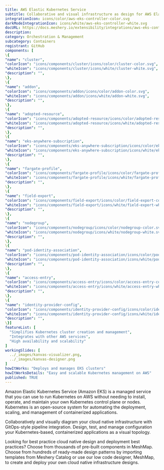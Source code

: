 ```yaml
---
title: AWS Elastic Kubernetes Service
subtitle: Collaborative and visual infrastructure as design for AWS Elastic Kubernetes Service
integrationIcon: icons/color/aws-eks-controller-color.svg
darkModeIntegrationIcon: icons/white/aws-eks-controller-white.svg
docURL: https://docs.meshery.io/extensibility/integrations/aws-eks-controller
description: 
category: Orchestration & Management
subcategory: Containers
registrant: GitHub
components: [
\{
"name": "cluster",
"colorIcon": "icons/components/cluster/icons/color/cluster-color.svg",
"whiteIcon": "icons/components/cluster/icons/white/cluster-white.svg",
"description": "",
\},
\{
"name": "addon",
"colorIcon": "icons/components/addon/icons/color/addon-color.svg",
"whiteIcon": "icons/components/addon/icons/white/addon-white.svg",
"description": "",
\},
\{
"name": "adopted-resource",
"colorIcon": "icons/components/adopted-resource/icons/color/adopted-resource-color.svg",
"whiteIcon": "icons/components/adopted-resource/icons/white/adopted-resource-white.svg",
"description": "",
\},
\{
"name": "eks-anywhere-subscription",
"colorIcon": "icons/components/eks-anywhere-subscription/icons/color/eks-anywhere-subscription-color.svg",
"whiteIcon": "icons/components/eks-anywhere-subscription/icons/white/eks-anywhere-subscription-white.svg",
"description": "",
\},
\{
"name": "fargate-profile",
"colorIcon": "icons/components/fargate-profile/icons/color/fargate-profile-color.svg",
"whiteIcon": "icons/components/fargate-profile/icons/white/fargate-profile-white.svg",
"description": "",
\},
\{
"name": "field-export",
"colorIcon": "icons/components/field-export/icons/color/field-export-color.svg",
"whiteIcon": "icons/components/field-export/icons/white/field-export-white.svg",
"description": "",
\},
\{
"name": "nodegroup",
"colorIcon": "icons/components/nodegroup/icons/color/nodegroup-color.svg",
"whiteIcon": "icons/components/nodegroup/icons/white/nodegroup-white.svg",
"description": "",
\},
\{
"name": "pod-identity-association",
"colorIcon": "icons/components/pod-identity-association/icons/color/pod-identity-association-color.svg",
"whiteIcon": "icons/components/pod-identity-association/icons/white/pod-identity-association-white.svg",
"description": "",
\},
\{
"name": "access-entry",
"colorIcon": "icons/components/access-entry/icons/color/access-entry-color.svg",
"whiteIcon": "icons/components/access-entry/icons/white/access-entry-white.svg",
"description": "",
\},
\{
"name": "identity-provider-config",
"colorIcon": "icons/components/identity-provider-config/icons/color/identity-provider-config-color.svg",
"whiteIcon": "icons/components/identity-provider-config/icons/white/identity-provider-config-white.svg",
"description": "",
\}]
featureList: [
  "Simplifies Kubernetes cluster creation and management",
  "Integrates with other AWS services",
  "High availability and scalability"
]
workingSlides: [
  ../_images/kanvas-visualizer.png,
  ../_images/kanvas-designer.png
]
howItWorks: "Deploys and manages EKS clusters"
howItWorksDetails: "Easy and scalable Kubernetes management on AWS"
published: TRUE
---
```

<p>
Amazon Elastic Kubernetes Service (Amazon EKS) is a managed service that you can use to run Kubernetes on AWS without needing to install, operate, and maintain your own Kubernetes control plane or nodes. Kubernetes is an open-source system for automating the deployment, scaling, and management of containerized applications.
</p>
<p>
    Collaboratively and visually diagram your cloud native infrastructure with GitOps-style pipeline integration. Design, test, and manage configuration your Kubernetes-based, containerized applications as a visual topology.
</p>
<p>
    Looking for best practice cloud native design and deployment best practices? Choose from thousands of pre-built components in MeshMap. Choose from hundreds of ready-made design patterns by importing templates from Meshery Catalog or use our low code designer, MeshMap, to create and deploy your own cloud native infrastructure designs.
</p>
